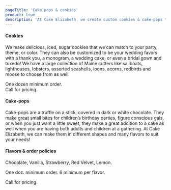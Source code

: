 ```yaml
---
pageTitle: 'Cake pops & cookies'
product: true
description: 'At Cake Elizabeth, we create custom cookies & cake-pops that are the perfect treat for any event.'
---
```


#### Cookies
We make delicious, iced, sugar cookies that we can match to your party, theme, or color. They can also be
customized to be your wedding favors with a thank you, a monogram, a wedding cake, or even a bridal gown
and tuxedo! We have a large collection of Maine cutters like sailboats, lighthouses, lobsters, assorted
seashells, loons, acorns, redbirds and moose to choose from as well.

One dozen minimum order.  
Call for pricing.

#### Cake-pops
Cake-pops are a truffle on a stick, covered in dark or white chocolate. They make great small bites for
children’s birthday parties, figure conscious gals, or when you just want a little sweet, they make a great
addition to a cake as well when you are having both adults and children at a gathering. At Cake Elizabeth, we
can make them in different shapes and many flavors to suit your needs!

#### Flavors & order policies
Chocolate, Vanilla, Strawberry, Red Velvet, Lemon.

One doz. minimum order. 6 minimum per flavor.

Call for pricing.

